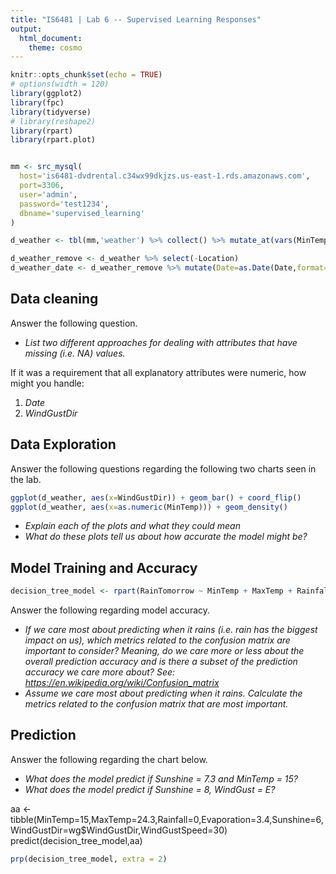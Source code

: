 ```yaml
---
title: "IS6481 | Lab 6 -- Supervised Learning Responses"
output: 
  html_document: 
    theme: cosmo
---
```


```r
knitr::opts_chunk$set(echo = TRUE)
# options(width = 120)
library(ggplot2)
library(fpc)
library(tidyverse)
# library(reshape2)
library(rpart)
library(rpart.plot)


mm <- src_mysql(
  host='is6481-dvdrental.c34wx99dkjzs.us-east-1.rds.amazonaws.com',
  port=3306,
  user='admin',
  password='test1234',
  dbname='supervised_learning'
)
```

```r
d_weather <- tbl(mm,'weather') %>% collect() %>% mutate_at(vars(MinTemp:Sunshine,WindGustSpeed,WindSpeed9am,Pressure9am:Temp3pm,RISK_MM),as.numeric)
```

```r
d_weather_remove <- d_weather %>% select(-Location)
d_weather_date <- d_weather_remove %>% mutate(Date=as.Date(Date,format='%m/%d/%y'))
```


## Data cleaning

Answer the following question.

* *List two different approaches for dealing with attributes that have missing (i.e. NA) values.*

If it was a requirement that all explanatory attributes were numeric, how might you handle:

1. *Date*
2. *WindGustDir*


## Data Exploration
Answer the following questions regarding the following two charts seen in the lab.
```r
ggplot(d_weather, aes(x=WindGustDir)) + geom_bar() + coord_flip()
ggplot(d_weather, aes(x=as.numeric(MinTemp))) + geom_density()

```

* *Explain each of the plots and what they could mean*
* *What do these plots tell us about how accurate the model might be?*

## Model Training and Accuracy

```r
decision_tree_model <- rpart(RainTomorrow ~ MinTemp + MaxTemp + Rainfall + Evaporation + Sunshine + WindGustDir + WindGustSpeed,data=d_weather_date)
```

Answer the following regarding model accuracy.

* *If we care most about predicting when it rains (i.e. rain has the biggest impact on us), which metrics related to the confusion matrix are important to consider? Meaning, do we care more or less about the overall prediction accuracy and is there a subset of the prediction accuracy we care more about? See: [https://en.wikipedia.org/wiki/Confusion_matrix](https://en.wikipedia.org/wiki/Confusion_matrix)*
* *Assume we care most about predicting when it rains.  Calculate the metrics related to the confusion matrix that are most important.*

## Prediction

Answer the following regarding the chart below.

* *What does the model predict if Sunshine = 7.3 and MinTemp = 15?*
* *What does the model predict if Sunshine = 8, WindGust = E?*


aa <- tibble(MinTemp=15,MaxTemp=24.3,Rainfall=0,Evaporation=3.4,Sunshine=6,WindGustDir=wg$WindGustDir,WindGustSpeed=30)
predict(decision_tree_model,aa)


```r
prp(decision_tree_model, extra = 2) 
``` 